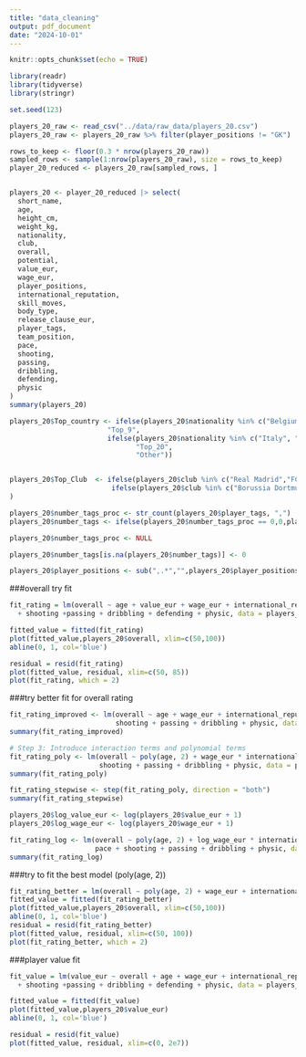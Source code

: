 ```yaml
---
title: "data_cleaning"
output: pdf_document
date: "2024-10-01"
---
```


```r
knitr::opts_chunk$set(echo = TRUE)
```

```R
library(readr)
library(tidyverse)
library(stringr)
```

```R
set.seed(123)

players_20_raw <- read_csv("../data/raw_data/players_20.csv")
players_20_raw <- players_20_raw %>% filter(player_positions != "GK")

rows_to_keep <- floor(0.3 * nrow(players_20_raw))
sampled_rows <- sample(1:nrow(players_20_raw), size = rows_to_keep)
player_20_reduced <- players_20_raw[sampled_rows, ]


players_20 <- player_20_reduced |> select(
  short_name,
  age,
  height_cm,
  weight_kg, 
  nationality,
  club,
  overall,
  potential,
  value_eur,
  wage_eur,
  player_positions,
  international_reputation,
  skill_moves,
  body_type,
  release_clause_eur,
  player_tags,
  team_position,
  pace,
  shooting,
  passing,
  dribbling,
  defending,
  physic
)
summary(players_20)

```


```R
players_20$Top_country <- ifelse(players_20$nationality %in% c("Belgium", "France", "Brazil","England","Portugal","Spain","Argentina","Uruguay","Mexico"), 
                        "Top_9", 
                        ifelse(players_20$nationality %in% c("Italy", "Croatia","Denmark","Germany","Netherlands","Colombia","Switzerland","Chile","Wales","Poland","Senegal","Sweden"), 
                               "Top_20", 
                               "Other"))


players_20$Top_Club  <- ifelse(players_20$club %in% c("Real Madrid","FC Barcelona","Bayern Munich","Atlético Madrid","Juventus","Manchester City","Paris Saint-Germain","Liverpool","Sevilla FC","Arsenal"),"Top_10",
                         ifelse(players_20$club %in% c("Borussia Dortmund","Manchester United","Chelsea FC","FC Porto","Tottenham Hotspur","AS Roma","Napoli","Benfica","Shakhtar Donetsk","Zenit St. Petersburg"),"Top_20","other")
)

```


```R

players_20$number_tags_proc <- str_count(players_20$player_tags, ",")
players_20$number_tags <- ifelse(players_20$number_tags_proc == 0,0,players_20$number_tags_proc + 1)

players_20$number_tags_proc <- NULL

players_20$number_tags[is.na(players_20$number_tags)] <- 0

```

```R
players_20$player_positions <- sub(",.*","",players_20$player_positions)
```

###overall try fit
```R
fit_rating = lm(overall ~ age + value_eur + wage_eur + international_reputation +pace
  + shooting +passing + dribbling + defending + physic, data = players_20)

```

```R
fitted_value = fitted(fit_rating)
plot(fitted_value,players_20$overall, xlim=c(50,100))
abline(0, 1, col='blue')
```

```R
residual = resid(fit_rating)
plot(fitted_value, residual, xlim=c(50, 85))
plot(fit_rating, which = 2)
```
###try better fit for overall rating
```R


fit_rating_improved <- lm(overall ~ age + wage_eur + international_reputation + pace + 
                          shooting + passing + dribbling + physic, data = players_20)
summary(fit_rating_improved)

# Step 3: Introduce interaction terms and polynomial terms
fit_rating_poly <- lm(overall ~ poly(age, 2) + wage_eur * international_reputation + pace +
                      shooting + passing + dribbling + physic, data = players_20)
summary(fit_rating_poly)


```
```R
fit_rating_stepwise <- step(fit_rating_poly, direction = "both")
summary(fit_rating_stepwise)

players_20$log_value_eur <- log(players_20$value_eur + 1)
players_20$log_wage_eur <- log(players_20$wage_eur + 1)

fit_rating_log <- lm(overall ~ poly(age, 2) + log_wage_eur * international_reputation + 
                     pace + shooting + passing + dribbling + physic, data = players_20)
summary(fit_rating_log)

```
###try to fit the best model (poly(age, 2))
```R


fit_rating_better = lm(overall ~ poly(age, 2) + wage_eur + international_reputation +passing + physic, data = players_20)
fitted_value = fitted(fit_rating_better)
plot(fitted_value,players_20$overall, xlim=c(50,100))
abline(0, 1, col='blue')
residual = resid(fit_rating_better)
plot(fitted_value, residual, xlim=c(50, 100))
plot(fit_rating_better, which = 2)

```
###player value fit
```R
fit_value = lm(value_eur ~ overall + age + wage_eur + international_reputation +pace
  + shooting +passing + dribbling + defending + physic, data = players_20)

fitted_value = fitted(fit_value)
plot(fitted_value,players_20$value_eur)
abline(0, 1, col='blue')
```

```R
residual = resid(fit_value)
plot(fitted_value, residual, xlim=c(0, 2e7))
```